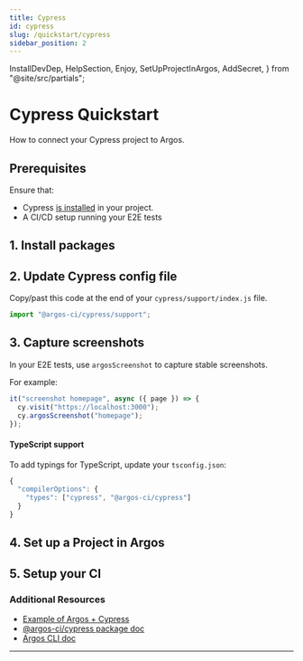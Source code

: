```yaml
---
title: Cypress
id: cypress
slug: /quickstart/cypress
sidebar_position: 2
---
```


  InstallDevDep,
  HelpSection,
  Enjoy,
  SetUpProjectInArgos,
  AddSecret,
} from "@site/src/partials";

# Cypress Quickstart

How to connect your Cypress project to Argos.

## Prerequisites

Ensure that:

- Cypress [is installed](https://docs.cypress.io/guides/getting-started/installing-cypress) in your project.
- A CI/CD setup running your E2E tests

## 1. Install packages

<InstallDevDep dependency="@argos-ci/cli @argos-ci/cypress" />

## 2. Update Cypress config file

Copy/past this code at the end of your `cypress/support/index.js` file.

```js cypress/support/index.js
import "@argos-ci/cypress/support";
```

## 3. Capture screenshots

In your E2E tests, use `argosScreenshot` to capture stable screenshots.

For example:

```js title="cypress/e2e/homepage.cy.js"
it("screenshot homepage", async ({ page }) => {
  cy.visit("https://localhost:3000");
  cy.argosScreenshot("homepage");
});
```

#### TypeScript support

To add typings for TypeScript, update your `tsconfig.json`:

```js
{
  "compilerOptions": {
    "types": ["cypress", "@argos-ci/cypress"]
  }
}
```

## 4. Set up a Project in Argos

<SetUpProjectInArgos />

## 5. Setup your CI

<AddSecret />

<Enjoy />

### Additional Resources

- [Example of Argos + Cypress](https://github.com/argos-ci/argos/tree/main/examples/cypress)
- [@argos-ci/cypress package doc](/cypress)
- [Argos CLI doc](/argos-cli)

---

<HelpSection />

